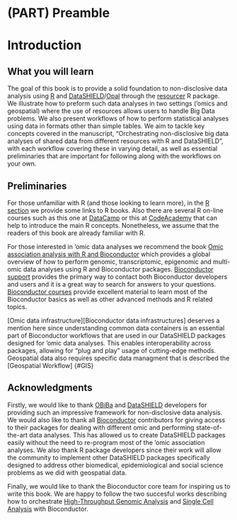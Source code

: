 # (PART) Preamble {-}

# Introduction

## What you will learn

The goal of this book is to provide a solid foundation to non-disclosive data analysis using [R](https://www.r-project.org/) and [DataSHIELD](http://www.datashield.ac.uk/)/[Opal](https://www.obiba.org/pages/products/opal/) through the [resourcer](https://github.com/obiba/resourcer) R package. We illustrate how to preform such data analyses in two settings ('omics and geospatial) where the use of resources allows users to handle Big Data problems. We also present workflows of how to perform statistical analyses using data in formats other than simple tables. We aim to tackle key concepts covered in the manuscript, “Orchestrating non-disclosive big data analyses of shared data from different resources with R and DataSHIELD”, with each workflow covering these in varying detail, as well as essential preliminaries that are important for following along with the workflows on your own.

## Preliminaries

For those unfamiliar with R (and those looking to learn more), in the [R section](#R) we provide some links to R books. Also there are several R on-line courses such as this one at [DataCamp](https://www.datacamp.com/courses/free-introduction-to-r) or this at [CodeAcademy](https://www.codecademy.com/learn/learn-r) that can help to introduce the main R concepts. Nonetheless, we assume that the readers of this book are already familiar with R.

For those interested in 'omic data analyses we recommend the book [Omic association analysis with R and Bioconductor](https://www.routledge.com/Omic-Association-Studies-with-R-and-Bioconductor/Gonzalez-Caceres/p/book/9781138340565?utm_source=crcpress.com&utm_medium=referral) which provides a global overview of how to perform genomic, transcriptomic, epigenomic and multi-omic data analyses using R and Bioconductor packages. [Bioconductor support](https://bioconductor.org/help/support/) provides the primary way to contact both Bioconductor developers and users and it is a great way to search for answers to your questions. [Bioconductor courses](https://bioconductor.org/help/course-materials/) provide excellent material to learn most of the Bioconductor basics as well as other advanced methods and R related topics. 

[Omic data infrastructure][Bioconductor data infrastructures] deserves a mention here since understanding common data containers is an essential part of Bioconductor workflows that are used in our DataSHIELD packages designed for 'omic data analyses. This enables interoperability across packages, allowing for “plug and play” usage of cutting-edge methods. Geospatial data also requires specific data managment that is described the [Geospatial Workflow] {#GIS}

## Acknowledgments

Firstly, we would like to thank [OBiBa](https://www.obiba.org/) and [DataSHIELD](http://www.datashield.ac.uk/) developers for providing such an impressive framework for non-disclosive data analysis. We would also like to thank all [Bioconductor](http://bioconductor.org/) contributors for giving access to their packages for dealing with different omic and performing state-of-the-art data analyses. This has allowed us to create DataSHIELD packages easily without the need to re-program most of the 'omic association analyses. We also thank R package developers since their work will allow the community to implement other DataSHIELD packages specifically designed to address other biomedical, epidemiological and social science problems as we did with geospatial data. 

Finally, we would like to thank the Bioconductor core team for inspiring us to write this book. We are happy to follow the two succesful works describing how to orchestrate [High-Throughput Genomic Analysis](https://pubmed.ncbi.nlm.nih.gov/25633503/) and [Single Cell Analysis](https://pubmed.ncbi.nlm.nih.gov/31792435/) with Bioconductor. 